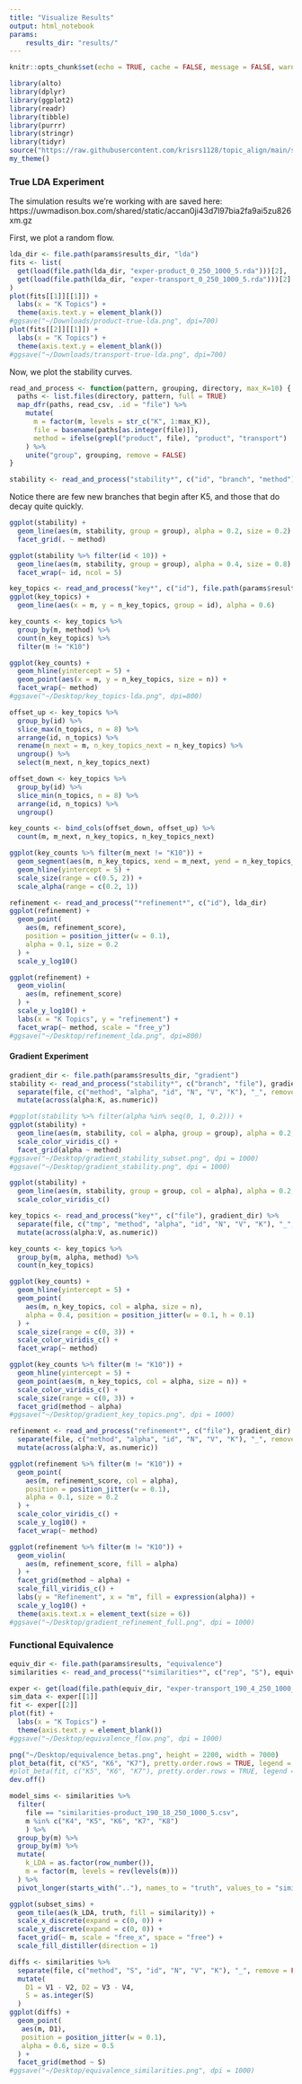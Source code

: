 ```yaml
---
title: "Visualize Results"
output: html_notebook
params:
    results_dir: "results/"
---
```


```r
knitr::opts_chunk$set(echo = TRUE, cache = FALSE, message = FALSE, warning = FALSE, fig.width = 5, fig.height = 2)
```

```r
library(alto)
library(dplyr)
library(ggplot2)
library(readr)
library(tibble)
library(purrr)
library(stringr)
library(tidyr)
source("https://raw.githubusercontent.com/krisrs1128/topic_align/main/simulations/simulation_functions.R")
my_theme()
```

### True LDA Experiment

The simulation results we're working with are saved here:
https://uwmadison.box.com/shared/static/accan0ji43d7l97bia2fa9ai5zu826xm.gz

First, we plot a random flow.

```r
lda_dir <- file.path(params$results_dir, "lda")
fits <- list(
  get(load(file.path(lda_dir, "exper-product_0_250_1000_5.rda")))[2],
  get(load(file.path(lda_dir, "exper-transport_0_250_1000_5.rda")))[2]
)
plot(fits[[1]][[1]]) +
  labs(x = "K Topics") +
  theme(axis.text.y = element_blank())
#ggsave("~/Downloads/product-true-lda.png", dpi=700)
plot(fits[[2]][[1]]) +
  labs(x = "K Topics") +
  theme(axis.text.y = element_blank())
#ggsave("~/Downloads/transport-true-lda.png", dpi=700)
```


Now, we plot the stability curves.

```r
read_and_process <- function(pattern, grouping, directory, max_K=10) {
  paths <- list.files(directory, pattern, full = TRUE)
  map_dfr(paths, read_csv, .id = "file") %>%
    mutate(
      m = factor(m, levels = str_c("K", 1:max_K)),
      file = basename(paths[as.integer(file)]),
      method = ifelse(grepl("product", file), "product", "transport")
    ) %>%
    unite("group", grouping, remove = FALSE)
}
```

```r
stability <- read_and_process("stability*", c("id", "branch", "method"), lda_dir)
```

Notice there are few new branches that begin after K5, and those that do decay
quite quickly.

```r
ggplot(stability) +
  geom_line(aes(m, stability, group = group), alpha = 0.2, size = 0.2) +
  facet_grid(. ~ method)
```


```r
ggplot(stability %>% filter(id < 10)) +
  geom_line(aes(m, stability, group = group), alpha = 0.4, size = 0.8) +
  facet_wrap(~ id, ncol = 5)
```


```r
key_topics <- read_and_process("key*", c("id"), file.path(params$results_dir, "lda"))
ggplot(key_topics) +
  geom_line(aes(x = m, y = n_key_topics, group = id), alpha = 0.6)
```

```r
key_counts <- key_topics %>%
  group_by(m, method) %>%
  count(n_key_topics) %>%
  filter(m != "K10")

ggplot(key_counts) +
  geom_hline(yintercept = 5) +
  geom_point(aes(x = m, y = n_key_topics, size = n)) +
  facet_wrap(~ method)
#ggsave("~/Desktop/key_topics-lda.png", dpi=800)
```

```r
offset_up <- key_topics %>%
  group_by(id) %>%
  slice_max(n_topics, n = 8) %>%
  arrange(id, n_topics) %>%
  rename(m_next = m, n_key_topics_next = n_key_topics) %>%
  ungroup() %>%
  select(m_next, n_key_topics_next)

offset_down <- key_topics %>%
  group_by(id) %>%
  slice_min(n_topics, n = 8) %>%
  arrange(id, n_topics) %>%
  ungroup()

key_counts <- bind_cols(offset_down, offset_up) %>%
  count(m, m_next, n_key_topics, n_key_topics_next)
```

```r
ggplot(key_counts %>% filter(m_next != "K10")) +
  geom_segment(aes(m, n_key_topics, xend = m_next, yend = n_key_topics_next, size = n, alpha = n)) +
  geom_hline(yintercept = 5) +
  scale_size(range = c(0.5, 2)) +
  scale_alpha(range = c(0.2, 1))
```

```r
refinement <- read_and_process("*refinement*", c("id"), lda_dir)
ggplot(refinement) +
  geom_point(
    aes(m, refinement_score),
    position = position_jitter(w = 0.1),
    alpha = 0.1, size = 0.2
  ) +
  scale_y_log10()
```
```r
ggplot(refinement) +
  geom_violin(
    aes(m, refinement_score)
  ) +
  scale_y_log10() +
  labs(x = "K Topics", y = "refinement") +
  facet_wrap(~ method, scale = "free_y")
#ggsave("~/Desktop/refinement_lda.png", dpi=800)
```

#### Gradient Experiment

```r
gradient_dir <- file.path(params$results_dir, "gradient")
stability <- read_and_process("stability*", c("branch", "file"), gradient_dir) %>%
  separate(file, c("method", "alpha", "id", "N", "V", "K"), "_", remove = FALSE) %>%
  mutate(across(alpha:K, as.numeric))
```

```r
#ggplot(stability %>% filter(alpha %in% seq(0, 1, 0.2))) +
ggplot(stability) +
  geom_line(aes(m, stability, col = alpha, group = group), alpha = 0.2, size = 0.5) +
  scale_color_viridis_c() +
  facet_grid(alpha ~ method)
#ggsave("~/Desktop/gradient_stability_subset.png", dpi = 1000)
#ggsave("~/Desktop/gradient_stability.png", dpi = 1000)
```
```r
ggplot(stability) +
  geom_line(aes(m, stability, group = group, col = alpha), alpha = 0.2, size = 0.3) +
  scale_color_viridis_c()
```

```r
key_topics <- read_and_process("key*", c("file"), gradient_dir) %>%
  separate(file, c("tmp", "method", "alpha", "id", "N", "V", "K"), "_", remove = FALSE) %>%
  mutate(across(alpha:V, as.numeric))
```

```r
key_counts <- key_topics %>%
  group_by(m, alpha, method) %>%
  count(n_key_topics)

ggplot(key_counts) +
  geom_hline(yintercept = 5) +
  geom_point(
    aes(m, n_key_topics, col = alpha, size = n),
    alpha = 0.4, position = position_jitter(w = 0.1, h = 0.1)
  ) +
  scale_size(range = c(0, 3)) +
  scale_color_viridis_c() +
  facet_wrap(~ method)
```


```r
ggplot(key_counts %>% filter(m != "K10")) +
  geom_hline(yintercept = 5) +
  geom_point(aes(m, n_key_topics, col = alpha, size = n)) +
  scale_color_viridis_c() +
  scale_size(range = c(0, 3)) +
  facet_grid(method ~ alpha)
#ggsave("~/Desktop/gradient_key_topics.png", dpi = 1000)
```

```r
refinement <- read_and_process("refinement*", c("file"), gradient_dir) %>%
  separate(file, c("method", "alpha", "id", "N", "V", "K"), "_", remove = FALSE) %>%
  mutate(across(alpha:V, as.numeric))
```

```r
ggplot(refinement %>% filter(m != "K10")) +
  geom_point(
    aes(m, refinement_score, col = alpha),
    position = position_jitter(w = 0.1),
    alpha = 0.1, size = 0.2
  ) +
  scale_color_viridis_c() +
  scale_y_log10() +
  facet_wrap(~ method)
```
```r
ggplot(refinement %>% filter(m != "K10")) +
  geom_violin(
    aes(m, refinement_score, fill = alpha)
  ) +
  facet_grid(method ~ alpha) +
  scale_fill_viridis_c() +
  labs(y = "Refinement", x = "m", fill = expression(alpha)) +
  scale_y_log10() +
  theme(axis.text.x = element_text(size = 6))
#ggsave("~/Desktop/gradient_refinement_full.png", dpi = 1000)
```

### Functional Equivalence

```r
equiv_dir <- file.path(params$results, "equivalence")
similarities <- read_and_process("*similarities*", c("rep", "S"), equiv_dir)
```

```r
exper <- get(load(file.path(equiv_dir, "exper-transport_190_4_250_1000_5.rda")))
sim_data <- exper[[1]]
fit <- exper[[2]]
plot(fit) +
  labs(x = "K Topics") +
  theme(axis.text.y = element_blank())
#ggsave("~/Desktop/equivalence_flow.png", dpi = 1000)
```

```r
png("~/Desktop/equivalence_betas.png", height = 2200, width = 7000)
plot_beta(fit, c("K5", "K6", "K7"), pretty.order.rows = TRUE, legend = FALSE, bottom.label.text.size = 100, left.label.text.size = 70, yr.axis.name.size = 90, yr.axis.size = 100)
#plot_beta(fit, c("K5", "K6", "K7"), pretty.order.rows = TRUE, legend = FALSE, min_beta = 0.02)
dev.off()
```

```r
model_sims <- similarities %>%
  filter(
    file == "similarities-product_190_18_250_1000_5.csv",
    m %in% c("K4", "K5", "K6", "K7", "K8")
    ) %>%
  group_by(m) %>%
  group_by(m) %>%
  mutate(
    k_LDA = as.factor(row_number()),
    m = factor(m, levels = rev(levels(m)))
  ) %>%
  pivot_longer(starts_with(".."), names_to = "truth", values_to = "similarity")

ggplot(subset_sims) +
  geom_tile(aes(k_LDA, truth, fill = similarity)) +
  scale_x_discrete(expand = c(0, 0)) +
  scale_y_discrete(expand = c(0, 0)) +
  facet_grid(~ m, scale = "free_x", space = "free") +
  scale_fill_distiller(direction = 1)
```

```r
diffs <- similarities %>%
  separate(file, c("method", "S", "id", "N", "V", "K"), "_", remove = FALSE) %>%
  mutate(
    D1 = V1 - V2, D2 = V3 - V4,
    S = as.integer(S)
  )
ggplot(diffs) +
  geom_point(
   aes(m, D1),
   position = position_jitter(w = 0.1),
   alpha = 0.6, size = 0.5
  ) +
  facet_grid(method ~ S)
#ggsave("~/Desktop/equivalence_similarities.png", dpi = 1000)
```
